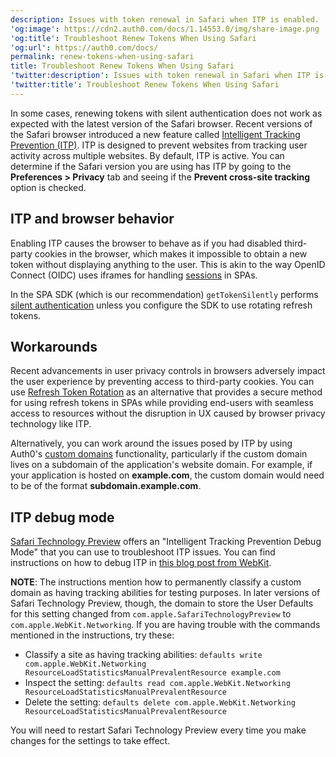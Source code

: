 ```yaml
---
description: Issues with token renewal in Safari when ITP is enabled.
'og:image': https://cdn2.auth0.com/docs/1.14553.0/img/share-image.png
'og:title': Troubleshoot Renew Tokens When Using Safari
'og:url': https://auth0.com/docs/
permalink: renew-tokens-when-using-safari
title: Troubleshoot Renew Tokens When Using Safari
'twitter:description': Issues with token renewal in Safari when ITP is enabled.
'twitter:title': Troubleshoot Renew Tokens When Using Safari
---
```

In some cases, renewing tokens with silent authentication does not work as expected with the latest version of the Safari browser. Recent versions of the Safari browser introduced a new feature called [Intelligent Tracking Prevention (ITP)](https://webkit.org/blog/category/privacy/). ITP is designed to prevent websites from tracking user activity across multiple websites. By default, ITP is active. You can determine if the Safari version you are using has ITP by going to the **Preferences > Privacy** tab and seeing if the **Prevent cross-site tracking** option is checked.

## ITP and browser behavior

Enabling ITP causes the browser to behave as if you had disabled third-party cookies in the browser, which makes it impossible to obtain a new token without displaying anything to the user. This is akin to the way <Tooltip tip="OpenID: Open standard for authentication that allows applications to verify users' identities without collecting and storing login information." cta="View Glossary" href="/glossary?term=OpenID">OpenID</Tooltip> Connect (OIDC) uses iframes for handling [sessions](/manage-users/sessions) in SPAs.

In the SPA SDK (which is our recommendation) `getTokenSilently` performs [silent authentication](/authenticate/login/configure-silent-authentication) unless you configure the SDK to use rotating <Tooltip tip="Refresh Token: Token used to obtain a renewed Access Token without forcing users to log in again." cta="View Glossary" href="/glossary?term=refresh+tokens">refresh tokens</Tooltip>.

## Workarounds

Recent advancements in user privacy controls in browsers adversely impact the user experience by preventing access to third-party cookies. You can use [Refresh Token Rotation](/secure/tokens/refresh-tokens/refresh-token-rotation) as an alternative that provides a secure method for using refresh tokens in SPAs while providing end-users with seamless access to resources without the disruption in UX caused by browser privacy technology like ITP.

Alternatively, you can work around the issues posed by ITP by using Auth0's [custom domains](/customize/custom-domains) functionality, particularly if the <Tooltip tip="Custom Domain: Third-party domain with a specialized, or vanity, name." cta="View Glossary" href="/glossary?term=custom+domain">custom domain</Tooltip> lives on a subdomain of the application's website domain. For example, if your application is hosted on **example.com**, the custom domain would need to be of the format **subdomain.example.com**.

## ITP debug mode

[Safari Technology Preview](https://developer.apple.com/safari/technology-preview/) offers an "Intelligent Tracking Prevention Debug Mode" that you can use to troubleshoot ITP issues. You can find instructions on how to debug ITP in [this blog post from WebKit](https://webkit.org/blog/8387/itp-debug-mode-in-safari-technology-preview-62/).

**NOTE**: The instructions mention how to permanently classify a custom domain as having tracking abilities for testing purposes. In later versions of Safari Technology Preview, though, the domain to store the User Defaults for this setting changed from `com.apple.SafariTechnologyPreview` to `com.apple.WebKit.Networking`. If you are having trouble with the commands mentioned in the instructions, try these:

* Classify a site as having tracking abilities:
  `defaults write com.apple.WebKit.Networking ResourceLoadStatisticsManualPrevalentResource example.com`
* Inspect the setting:
  `defaults read com.apple.WebKit.Networking ResourceLoadStatisticsManualPrevalentResource`
* Delete the setting:
  `defaults delete com.apple.WebKit.Networking ResourceLoadStatisticsManualPrevalentResource`

You will need to restart Safari Technology Preview every time you make changes for the settings to take effect.